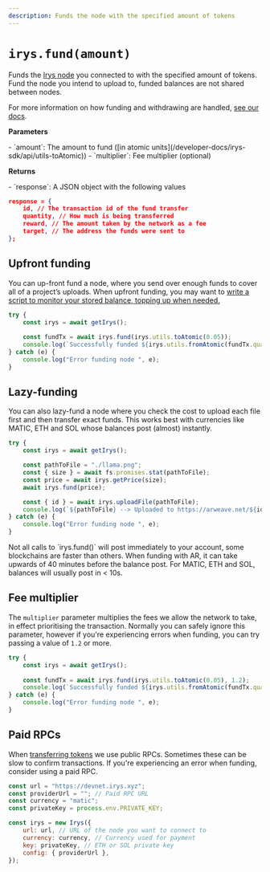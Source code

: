 ```yaml
---
description: Funds the node with the specified amount of tokens
---
```



# `irys.fund(amount)`

Funds the [Irys node](/overview/nodes) you connected to with the specified amount of tokens. Fund the node you intend to upload to, funded balances are not shared between nodes.

For more information on how funding and withdrawing are handled, [see our docs](/learn/funding-withdrawing).

**Parameters**

<div className="-mt-6" />
- `amount`: The amount to fund ([in atomic
units](/developer-docs/irys-sdk/api/utils-toAtomic))
- `multiplier`: Fee multiplier (optional)

**Returns**

<div className="-mt-6" />
- `response`: A JSON object with the following values

```json
response = {
	id, // The transaction id of the fund transfer
	quantity, // How much is being transferred
	reward, // The amount taken by the network as a fee
	target, // The address the funds were sent to
};
```

## Upfront funding

You can up-front fund a node, where you send over enough funds to cover all of a project’s uploads. When upfront funding, you may want to [write a script to monitor your stored balance, topping up when needed.](/hands-on/tutorials/monitor-node-balance)

```js
try {
	const irys = await getIrys();
	
	const fundTx = await irys.fund(irys.utils.toAtomic(0.05));
	console.log(`Successfully funded ${irys.utils.fromAtomic(fundTx.quantity)} ${irys.token}`);
} catch (e) {
	console.log("Error funding node ", e);
}
```

## Lazy-funding

You can also lazy-fund a node where you check the cost to upload each file first and then transfer exact funds. This works best with currencies like MATIC, ETH and SOL whose balances post (almost) instantly.

```js
try {
	const irys = await getIrys();

	const pathToFile = "./llama.png";
	const { size } = await fs.promises.stat(pathToFile);
	const price = await irys.getPrice(size);
	await irys.fund(price);

	const { id } = await irys.uploadFile(pathToFile);
	console.log(`${pathToFile} --> Uploaded to https://arweave.net/${id}`);
} catch (e) {
	console.log("Error funding node ", e);
}
```

<Callout type="info" emoji="ℹ️">
Not all calls to `irys.fund()` will post immediately to your account, some blockchains are faster than others. When funding with AR, it can take upwards of 40 minutes before the balance post. For MATIC, ETH and SOL, balances will usually post in < 10s.
</Callout>

## Fee multiplier

The `multiplier` parameter multiplies the fees we allow the network to take, in effect prioritising the transaction. Normally you can safely ignore this parameter, however if you're experiencing errors when funding, you can try passing a value of `1.2` or more.

```js
try {
	const irys = await getIrys();
	
	const fundTx = await irys.fund(irys.utils.toAtomic(0.05), 1.2);
	console.log(`Successfully funded ${irys.utils.fromAtomic(fundTx.quantity)} ${irys.token}`);
} catch (e) {
	console.log("Error funding node ", e);
}
```

## Paid RPCs

When [transferring tokens](/learn/funding-withdrawing) we use public RPCs. Sometimes these can be slow to confirm transactions. If you're experiencing an error when funding, consider using a paid RPC. 

```js
const url = "https://devnet.irys.xyz";
const providerUrl = ""; // Paid RPC URL
const currency = "matic";
const privateKey = process.env.PRIVATE_KEY;

const irys = new Irys({
	url: url, // URL of the node you want to connect to
	currency: currency, // Currency used for payment
	key: privateKey, // ETH or SOL private key
	config: { providerUrl }, 
});
```